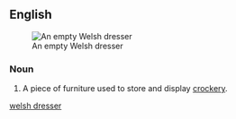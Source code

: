==English==
[[Image:Dresser_(PSF).png|thumb|An empty Welsh dresser]]
===Noun===
{{en-noun|sg=[[Welsh]] [[dresser]]}}
# A piece of furniture used to store and display [[crockery]].
[[Category:en:Furniture|welsh dresser]]